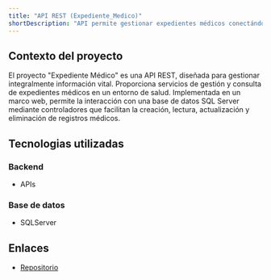 ```yaml
---
title: "API REST (Expediente_Medico)"
shortDescription: "API permite gestionar expedientes médicos conectándose a una base de datos SQL Server."
---
```




## Contexto del proyecto

El proyecto "Expediente Médico" es una API REST, diseñada para gestionar integralmente información vital. Proporciona servicios de gestión 
y consulta de expedientes médicos en un entorno de salud. Implementada en un marco web, permite la interacción con una base de datos SQL Server 
mediante controladores que facilitan la creación, lectura, actualización y eliminación de registros médicos.
## Tecnologias utilizadas

### Backend

- APIs

### Base de datos

- SQLServer

## Enlaces

- [Repositorio](https://github.com/DaniLobo2610/Expediente_Medico.git)

